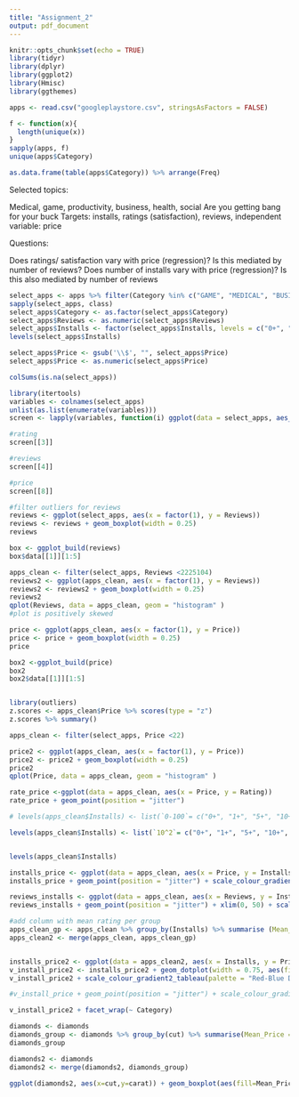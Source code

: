 ```yaml
---
title: "Assignment_2"
output: pdf_document
---
```


```r
knitr::opts_chunk$set(echo = TRUE)
library(tidyr)
library(dplyr)
library(ggplot2)
library(Hmisc)
library(ggthemes)
```



```r
apps <- read.csv("googleplaystore.csv", stringsAsFactors = FALSE)

f <- function(x){
  length(unique(x))
}
sapply(apps, f)
unique(apps$Category)

as.data.frame(table(apps$Category)) %>% arrange(Freq)
```

Selected topics:

Medical, game, productivity, business, health, social
Are you getting bang for your buck
Targets: installs, ratings (satisfaction), reviews,
independent variable: price


Questions:

Does ratings/ satisfaction vary with price (regression)?
  Is this mediated by number of reviews?
Does number of installs vary with price (regression)?
  Is this also mediated by number of reviews

```r

select_apps <- apps %>% filter(Category %in% c("GAME", "MEDICAL", "BUSINESS", "PRODUCTIVITY", "LIFESTYLE", "SOCIAL"))
sapply(select_apps, class)
select_apps$Category <- as.factor(select_apps$Category)
select_apps$Reviews <- as.numeric(select_apps$Reviews)
select_apps$Installs <- factor(select_apps$Installs, levels = c("0+", "1+", "5+", "10+", "50+", "100+", "500+", "1,000+", "5,000+", "10,000+", "50,000+", "100,000+", "500,000+", "1,000,000+", "5,000,000+", "10,000,000+", "50,000,000+", "100,000,000+", "500,000,000+", "1,000,000,000+"), ordered = TRUE)
levels(select_apps$Installs)

select_apps$Price <- gsub('\\$', "", select_apps$Price)
select_apps$Price <- as.numeric(select_apps$Price)

```



```r
colSums(is.na(select_apps))

```


```r
library(itertools)
variables <- colnames(select_apps)
unlist(as.list(enumerate(variables)))
screen <- lapply(variables, function(i) ggplot(data = select_apps, aes_string(x=i)) + geom_histogram())

#rating
screen[[3]]

#reviews
screen[[4]]

#price
screen[[8]]
```
```r
#filter outliers for reviews
reviews <- ggplot(select_apps, aes(x = factor(1), y = Reviews))
reviews <- reviews + geom_boxplot(width = 0.25)
reviews

box <- ggplot_build(reviews)
box$data[[1]][1:5]

apps_clean <- filter(select_apps, Reviews <2225104)
reviews2 <- ggplot(apps_clean, aes(x = factor(1), y = Reviews))
reviews2 <- reviews2 + geom_boxplot(width = 0.25)
reviews2
qplot(Reviews, data = apps_clean, geom = "histogram" )
#plot is positively skewed

```

```r
price <- ggplot(apps_clean, aes(x = factor(1), y = Price))
price <- price + geom_boxplot(width = 0.25)
price

box2 <-ggplot_build(price)
box2
box2$data[[1]][1:5]


library(outliers)
z.scores <- apps_clean$Price %>% scores(type = "z")
z.scores %>% summary()

apps_clean <- filter(select_apps, Price <22)

price2 <- ggplot(apps_clean, aes(x = factor(1), y = Price))
price2 <- price2 + geom_boxplot(width = 0.25)
price2
qplot(Price, data = apps_clean, geom = "histogram" )

```

```r
rate_price <-ggplot(data = apps_clean, aes(x = Price, y = Rating))
rate_price + geom_point(position = "jitter")
```

```r
# levels(apps_clean$Installs) <- list(`0-100`= c("0+", "1+", "5+", "10+", "50+"), `101 - 1,000` = c("100+", "500+") , `1,001 - 10,000` = c("1,000+", "5,000+"), `10,001 - 100,000`= c("10,000+", "50,000+"), `100,001 - 1,000,000` = c("100,000+", "500,000+"), `1,000,001 - 10,000,000` = c("1,000,000+", "5,000,000+"), `10,000,001 - 100,000,000`= c("10,000,000", "50,000,000+"), `> 100,000,000` = c("100,000,000+", "500,000,000+", "1,000,000,000+"))  

levels(apps_clean$Installs) <- list(`10^2`= c("0+", "1+", "5+", "10+", "50+"), `10^3` = c("100+", "500+") , `10^4` = c("1,000+", "5,000+"), `10^5`= c("10,000+", "50,000+"), `10^6` = c("100,000+", "500,000+"), `> 10^7` = c("1,000,000+", "5,000,000+", "10,000,000", "50,000,000+", "100,000,000+", "500,000,000+", "1,000,000,000+")) 


levels(apps_clean$Installs)
```

```r
installs_price <- ggplot(data = apps_clean, aes(x = Price, y = Installs, colour = Rating))
installs_price + geom_point(position = "jitter") + scale_colour_gradient2_tableau(palette = "Red-Blue Diverging") + scale_alpha("Rating")

```


```r
reviews_installs <- ggplot(data = apps_clean, aes(x = Reviews, y = Installs, colour = Rating))
reviews_installs + geom_point(position = "jitter") + xlim(0, 50) + scale_colour_gradient2_tableau(palette = "Red-Blue Diverging") + scale_alpha("Rating")

```

```r
#add column with mean rating per group
apps_clean_gp <- apps_clean %>% group_by(Installs) %>% summarise (Mean_Rating = mean(Rating, na.rm = TRUE))
apps_clean2 <- merge(apps_clean, apps_clean_gp)


installs_price2 <- ggplot(data = apps_clean2, aes(x = Installs, y = Price, colour = Rating))
v_install_price2 <- installs_price2 + geom_dotplot(width = 0.75, aes(fill = Mean_Rating)) + ylim(0.99,10)
v_install_price2 + scale_colour_gradient2_tableau(palette = "Red-Blue Diverging") + scale_alpha("Rating")

#v_install_price + geom_point(position = "jitter") + scale_colour_gradient2_tableau(palette = "Red-Blue Diverging") + scale_alpha("Rating")

```



```r
v_install_price2 + facet_wrap(~ Category)
```







```r
diamonds <- diamonds
diamonds_group <- diamonds %>% group_by(cut) %>% summarise(Mean_Price = mean(price))
diamonds_group

diamonds2 <- diamonds
diamonds2 <- merge(diamonds2, diamonds_group)

ggplot(diamonds2, aes(x=cut,y=carat)) + geom_boxplot(aes(fill=Mean_Price)) + scale_fill_gradient2(midpoint = mean(diamonds2$price))
```

